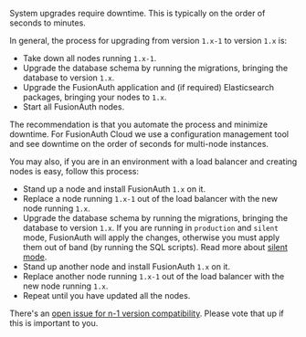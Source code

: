 System upgrades require downtime.
This is typically on the order of seconds to minutes.

In general, the process for upgrading from version `1.x-1` to version `1.x` is:

* Take down all nodes running `1.x-1`.
* Upgrade the database schema by running the migrations, bringing the database to version `1.x`.
* Upgrade the FusionAuth application and (if required) Elasticsearch packages, bringing your nodes to `1.x`.
* Start all FusionAuth nodes.

The recommendation is that you automate the process and minimize downtime.
For FusionAuth Cloud we use a configuration management tool and see downtime on the order of seconds for multi-node instances.

You may also, if you are in an environment with a load balancer and creating nodes is easy, follow this process:

* Stand up a node and install FusionAuth `1.x` on it.
* Replace a node running `1.x-1` out of the load balancer with the new node running `1.x`.
* Upgrade the database schema by running the migrations, bringing the database to version `1.x`. If you are running in `production` and `silent` mode, FusionAuth will apply the changes, otherwise you must apply them out of band (by running the SQL scripts). Read more about [silent mode](/docs/get-started/download-and-install/silent-mode/).
* Stand up another node and install FusionAuth `1.x` on it.
* Replace another node running `1.x-1` out of the load balancer with the new node running `1.x`.
* Repeat until you have updated all the nodes.

There's an [open issue for n-1 version compatibility](https://github.com/FusionAuth/fusionauth-issues/issues/1240).
Please vote that up if this is important to you.
